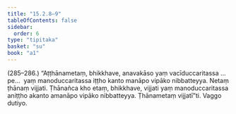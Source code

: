 ```yaml
---
title: "15.2.8–9"
tableOfContents: false
sidebar:
  order: 6
type: "tipitaka"
basket: "su"
book: "a1"
---
```



<DynamicBreadcrumb />

<Paragraph type="center" book="a1">
(285–286.)
</Paragraph>

<Paragraph number="374" book="a1">
“Aṭṭhānametaṃ, bhikkhave, anavakāso yaṃ vacīduccaritassa …pe…  yaṃ manoduccaritassa iṭṭho kanto manāpo vipāko nibbatteyya. Netaṃ ṭhānaṃ vijjati. Ṭhānañca kho etaṃ, bhikkhave, vijjati yaṃ manoduccaritassa aniṭṭho akanto amanāpo vipāko nibbatteyya. Ṭhānametaṃ vijjatī”ti.

</Paragraph>

<Paragraph number="375" type="center" book="a1">
Vaggo dutiyo.
</Paragraph>